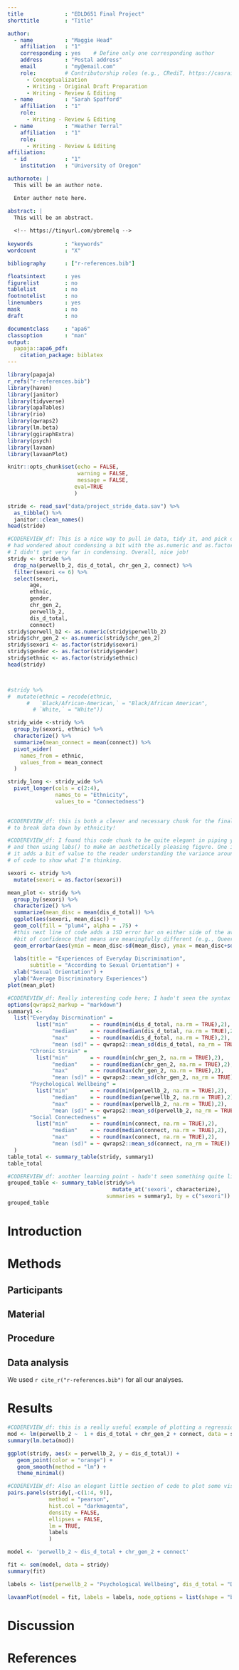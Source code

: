```yaml
---
title             : "EDLD651 Final Project"
shorttitle        : "Title"

author: 
  - name          : "Maggie Head"
    affiliation   : "1"
    corresponding : yes    # Define only one corresponding author
    address       : "Postal address"
    email         : "my@email.com"
    role:         # Contributorship roles (e.g., CRediT, https://casrai.org/credit/)
      - Conceptualization
      - Writing - Original Draft Preparation
      - Writing - Review & Editing
  - name          : "Sarah Spafford"
    affiliation   : "1"
    role:
      - Writing - Review & Editing
  - name          : "Heather Terral"
    affiliation   : "1"
    role:
      - Writing - Review & Editing
affiliation:
  - id            : "1"
    institution   : "University of Oregon"

authornote: |
  This will be an author note.

  Enter author note here.

abstract: |
  This will be an abstract.
  
  <!-- https://tinyurl.com/ybremelq -->
  
keywords          : "keywords"
wordcount         : "X"

bibliography      : ["r-references.bib"]

floatsintext      : yes
figurelist        : no
tablelist         : no
footnotelist      : no
linenumbers       : yes
mask              : no
draft             : no

documentclass     : "apa6"
classoption       : "man"
output:
  papaja::apa6_pdf:
    citation_package: biblatex
---
```


```r
library(papaja)
r_refs("r-references.bib")
library(haven)
library(janitor)
library(tidyverse)
library(apaTables)
library(rio)
library(qwraps2)
library(lm.beta)
library(ggiraphExtra)
library(psych)
library(lavaan)
library(lavaanPlot)
```

```r
knitr::opts_chunk$set(echo = FALSE,
                      warning = FALSE,
                      message = FALSE,
                     eval=TRUE
                     )
```

```r
stride <- read_sav("data/project_stride_data.sav") %>% 
  as_tibble() %>% 
  janitor::clean_names() 
head(stride)

#CODEREVIEW_df: This is a nice way to pull in data, tidy it, and pick out the specific data that you want. Nice work! I 
# had wondered about condensing a bit with the as.numeric and as.factor code lines; though, after a bit of trial and error
# I didn't get very far in condensing. Overall, nice job!
stridy <- stride %>%
  drop_na(perwellb_2, dis_d_total, chr_gen_2, connect) %>% 
  filter(sexori <= 6) %>% 
  select(sexori,
       age,
       ethnic,
       gender,
       chr_gen_2,
       perwellb_2,
       dis_d_total,
       connect)
stridy$perwell_b2 <- as.numeric(stridy$perwellb_2)
stridy$chr_gen_2 <- as.numeric(stridy$chr_gen_2)
stridy$sexori <- as.factor(stridy$sexori)
stridy$gender <- as.factor(stridy$gender)
stridy$ethnic <- as.factor(stridy$ethnic)
head(stridy)




```

```r

#stridy %>%
#  mutate(ethnic = recode(ethnic,
      #   `Black/African-American,` = "Black/African American",
        # `White,` = "White"))

stridy_wide <-stridy %>%
  group_by(sexori, ethnic) %>%
  characterize() %>%
  summarize(mean_connect = mean(connect)) %>%
  pivot_wider(
    names_from = ethnic,
    values_from = mean_connect
  )

stridy_long <- stridy_wide %>%
  pivot_longer(cols = c(2:4),
               names_to = "Ethnicity",
               values_to = "Connectedness")
               

#CODEREVIEW_df: this is both a clever and necessary chunk for the final assignment. I like how you pivoted long, then wide
# to break data down by ethnicity!

```

```r
#CODEREVIEW_df: I found this code chunk to be quite elegant in piping your stridy data to a grouped subsample of the dataset
# and then using labs() to make an aesthetically pleasing figure. One idea - have you considered adding error bars? I think
# it adds a bit of value to the reader understanding the variance around central tendency data. I provided a couple of lines
# of code to show what I'm thinking.

sexori <- stridy %>% 
  mutate(sexori = as.factor(sexori))

mean_plot <- stridy %>% 
  group_by(sexori) %>% 
  characterize() %>% 
  summarize(mean_disc = mean(dis_d_total)) %>% 
  ggplot(aes(sexori, mean_disc)) +
  geom_col(fill = "plum4", alpha = .75) +
  #this next line of code adds a 1SD error bar on either side of the averages per sexual orientation. In my mind, it adds a 
  #bit of confidence that means are meaningfully different (e.g., Queer vs. Other - LGB)
  geom_errorbar(aes(ymin = mean_disc-sd(mean_disc), ymax = mean_disc+sd(mean_disc), width = 0.2)) +
  
  labs(title = "Experiences of Everyday Discrimination",
       subtitle = "According to Sexual Orientation") +
  xlab("Sexual Orientation") +
  ylab("Average Discriminatory Experiences")
plot(mean_plot)

```



```r

#CODEREVIEW_df: Really interesting code here; I hadn't seen the syntax "= ~" before quite like how it's setup here. Nice!
options(qwraps2_markup = "markdown")
summary1 <-
  list("Everyday Discrmination" =
         list("min"       = ~ round(min(dis_d_total, na.rm = TRUE),2),
              "median"    = ~ round(median(dis_d_total, na.rm = TRUE),2),
              "max"       = ~ round(max(dis_d_total, na.rm = TRUE),2),
              "mean (sd)" = ~ qwraps2::mean_sd(dis_d_total, na_rm = TRUE)),
       "Chronic Strain" =
         list("min"       = ~ round(min(chr_gen_2, na.rm = TRUE),2),
              "median"    = ~ round(median(chr_gen_2, na.rm = TRUE),2),
              "max"       = ~ round(max(chr_gen_2, na.rm = TRUE),2),
              "mean (sd)" = ~ qwraps2::mean_sd(chr_gen_2, na_rm = TRUE)),
       "Psychological Wellbeing" =
         list("min"       = ~ round(min(perwellb_2, na.rm = TRUE),2),
              "median"    = ~ round(median(perwellb_2, na.rm = TRUE),2),
              "max"       = ~ round(max(perwellb_2, na.rm = TRUE),2),
              "mean (sd)" = ~ qwraps2::mean_sd(perwellb_2, na_rm = TRUE)),
       "Social Connectedness" =
         list("min"       = ~ round(min(connect, na.rm = TRUE),2),
              "median"    = ~ round(median(connect, na.rm = TRUE),2),
              "max"       = ~ round(max(connect, na.rm = TRUE),2),
              "mean (sd)" = ~ qwraps2::mean_sd(connect, na_rm = TRUE))
  )
table_total <- summary_table(stridy, summary1)
table_total

#CODEREVIEW_df: another learning point - hadn't seen something quite like mutate_at() with characterizing. It leads to a well constructed table!
grouped_table <- summary_table(stridy%>%
                                 mutate_at('sexori', characterize),
                               summaries = summary1, by = c("sexori"))
grouped_table
```

# Introduction
# Methods


## Participants

## Material

## Procedure

## Data analysis
We used `r cite_r("r-references.bib")` for all our analyses.


# Results  
``` r

#CODEREVIEW_df: this is a really useful example of plotting a regression. Hadn't seen ggPredict before - neat!
mod <- lm(perwellb_2 ~  1 + dis_d_total + chr_gen_2 + connect, data = stridy)
summary(lm.beta(mod))

ggplot(stridy, aes(x = perwellb_2, y = dis_d_total)) +
   geom_point(color = "orange") +
   geom_smooth(method = "lm") +
   theme_minimal()
```
```r

#CODEREVIEW_df: Also an elegant little section of code to plot some visualizations. It is a little difficult for me to track what exactly I'm looking at here; though, this will almost certainly come with your explanation when you put together your final project. Clearly, your code is there and I'm really interested to know more about the figure(s) that I'm looking at!
pairs.panels(stridy[,-c(1:4, 9)], 
             method = "pearson", 
             hist.col = "darkmagenta",
             density = FALSE,
             ellipses = FALSE,
             lm = TRUE, 
             labels 
             )

```
```r

model <- 'perwellb_2 ~ dis_d_total + chr_gen_2 + connect'

fit <- sem(model, data = stridy)
summary(fit)

labels <- list(perwellb_2 = "Psychological Wellbeing", dis_d_total = "Discrimination", chr_gen_2 = "Chronic Strain", connect = "Social Connectedness")

lavaanPlot(model = fit, labels = labels, node_options = list(shape = "box", fontname = "Garamond"), edge_options = list(color = "black"), coefs = T, stars = c("regress"))
```

# Discussion


\newpage

# References

\begingroup
\setlength{\parindent}{-0.5in}
\setlength{\leftskip}{0.5in}

<div id="refs" custom-style="Bibliography"></div>
\endgroup
